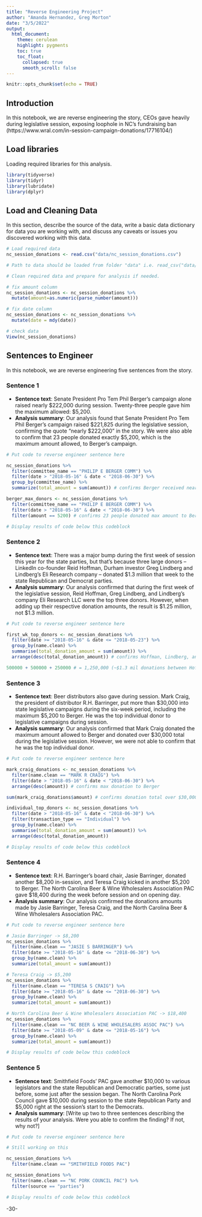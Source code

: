 ```yaml
---
title: "Reverse Engineering Project"
author: "Amanda Hernandez, Greg Morton"
date: "3/5/2022"
output:
  html_document:
    theme: cerulean
    highlight: pygments
    toc: true
    toc_float:
      collapsed: true
      smooth_scroll: false
---
```


```r
knitr::opts_chunk$set(echo = TRUE)
```

## Introduction 

In this notebook, we are reverse engineering the story, CEOs gave heavily during legislative session, exposing loophole in NC's fundraising ban (https://www.wral.com/in-session-campaign-donations/17716104/)

## Load libraries

Loading required libraries for this analysis.

```r

library(tidyverse)
library(tidyr)
library(lubridate)
library(dplyr)

```

## Load and Cleaning Data

In this section, describe the source of the data, write a basic data dictionary for data you are working with, and discuss any caveats or issues you discovered working with this data. 

```r
# Load required data
nc_session_donations <- read.csv("data/nc_session_donations.csv")

# Path to data should be loaded from folder "data" i.e. read_csv("data/name_of_data.csv")

# Clean required data and prepare for analysis if needed. 

# fix amount column
nc_session_donations <- nc_session_donations %>% 
  mutate(amount=as.numeric(parse_number(amount)))

# fix date column
nc_session_donations <- nc_session_donations %>%
  mutate(date = mdy(date)) 

# check data
View(nc_session_donations)


```

## Sentences to Engineer
In this notebook, we are reverse engineering five sentences from the story.

### Sentence 1

* **Sentence text**: Senate President Pro Tem Phil Berger's campaign alone raised nearly $222,000 during session. Twenty-three people gave him the maximum allowed: $5,200.
* **Analysis summary**: Our analysis found that Senate President Pro Tem Phil Berger's campaign raised $221,825 during the legislative session, confirming the quote "nearly $222,000" in the story. We were also able to confirm that 23 people donated exactly $5,200, which is the maximum amount allowed, to Berger's campaign.

```r
# Put code to reverse engineer sentence here

nc_session_donations %>%
  filter(committee_name == "PHILIP E BERGER COMM") %>%
  filter(date > "2018-05-16" & date < "2018-06-30") %>%
  group_by(committee_name) %>%
  summarize(total_amount = sum(amount)) # confirms Berger received nearly Senate President Pro Tem Phil Berger ($221,825 exactly)

berger_max_donors <- nc_session_donations %>%
  filter(committee_name == "PHILIP E BERGER COMM") %>%
  filter(date > "2018-05-16" & date < "2018-06-30") %>% 
  filter(amount == 5200) # confirms 23 people donated max amount to Berger

# Display results of code below this codeblock

```

### Sentence 2

* **Sentence text**: There was a major bump during the first week of session this year for the state parties, but that's because three large donors – LinkedIn co-founder Reid Hoffman, Durham investor Greg Lindberg and Lindberg's Eli Research company – donated $1.3 million that week to the state Republican and Democrat parties.
* **Analysis summary**: Our analysis confirmed that during the first week of the legislative session, Reid Hoffman, Greg Lindberg, and Lindberg's company Eli Research LLC were the top three donors. However, when adding up their respective donation amounts, the result is $1.25 million, not $1.3 million.

```r
# Put code to reverse engineer sentence here

first_wk_top_donors <- nc_session_donations %>%
  filter(date >= "2018-05-16" & date <= "2018-05-23") %>%
  group_by(name.clean) %>%
  summarise(total_donation_amount = sum(amount)) %>%
  arrange(desc(total_donation_amount)) # confirms Hoffman, Lindberg, and Eli Research LLC as top donors during first week

500000 + 500000 + 250000 # = 1,250,000 (~$1.3 mil donations between Hoffman, Lindberg, and Eli Research LLC)

```

### Sentence 3

* **Sentence text**: Beer distributors also gave during session. Mark Craig, the president of distributor R.H. Barringer, put more than $30,000 into state legislative campaigns during the six-week period, including the maximum $5,200 to Berger. He was the top individual donor to legislative campaigns during session.
* **Analysis summary**: Our analysis confirmed that Mark Craig donated the maximum amount allowed to Berger and donated over $30,000 total during the legislative session. However, we were not able to confirm that he was the top individual donor.

```r
# Put code to reverse engineer sentence here

mark_craig_donations <- nc_session_donations %>%
  filter(name.clean == "MARK R CRAIG") %>%
  filter(date > "2018-05-16" & date < "2018-06-30") %>%
  arrange(desc(amount)) # confirms max donation to Berger

sum(mark_craig_donations$amount) # confirms donation total over $30,000

individual_top_donors <- nc_session_donations %>%
  filter(date > "2018-05-16" & date < "2018-06-30") %>%
  filter(transaction_type == "Individual") %>%
  group_by(name.clean) %>%
  summarise(total_donation_amount = sum(amount)) %>%
  arrange(desc(total_donation_amount))

# Display results of code below this codeblock

```

### Sentence 4

* **Sentence text**: R.H. Barringer's board chair, Jasie Barringer, donated another $8,200 in-session, and Teresa Craig kicked in another $5,200 to Berger. The North Carolina Beer & Wine Wholesalers Association PAC gave $18,400 during the week before session and on opening day.
* **Analysis summary**: Our analysis confirmed the donations amounts made by Jasie Barringer, Teresa Craig, and the North Carolina Beer & Wine Wholesalers Association PAC.

```r
# Put code to reverse engineer sentence here

# Jasie Barringer -> $8,200
nc_session_donations %>%
  filter(name.clean == "JASIE S BARRINGER") %>%
  filter(date >= "2018-05-16" & date <= "2018-06-30") %>%
  group_by(name.clean) %>%
  summarize(total_amount = sum(amount))

# Teresa Craig -> $5,200
nc_session_donations %>%
  filter(name.clean == "TERESA S CRAIG") %>%
  filter(date >= "2018-05-16" & date <= "2018-06-30") %>%
  group_by(name.clean) %>%
  summarize(total_amount = sum(amount))

# North Carolina Beer & Wine Wholesalers Association PAC -> $18,400
nc_session_donations %>%
  filter(name.clean == "NC BEER & WINE WHOLESALERS ASSOC PAC") %>%
  filter(date >= "2018-05-09" & date <= "2018-05-16") %>%
  group_by(name.clean) %>%
  summarize(total_amount = sum(amount))

# Display results of code below this codeblock

```

### Sentence 5

* **Sentence text**: Smithfield Foods' PAC gave another $10,000 to various legislators and the state Republican and Democratic parties, some just before, some just after the session began. The North Carolina Pork Council gave $10,000 during session to the state Republican Party and $5,000 right at the session's start to the Democrats.
* **Analysis summary**: [Write up two to three sentences describing the results of your analysis.  Were you able to confirm the finding? If not, why not?]

```r
# Put code to reverse engineer sentence here

# Still working on this

nc_session_donations %>%
  filter(name.clean == "SMITHFIELD FOODS PAC")

nc_session_donations %>%
  filter(name.clean == "NC PORK COUNCIL PAC") %>%
  filter(source == "parties")

# Display results of code below this codeblock

```

-30-